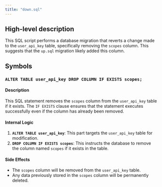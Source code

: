 ```yaml
---
title: "down.sql"
---
```


## High-level description
This SQL script performs a database migration that reverts a change made to the `user_api_key` table, specifically removing the `scopes` column. This suggests that the `up.sql` migration likely added this column.

## Symbols

### `ALTER TABLE user_api_key DROP COLUMN IF EXISTS scopes;`
#### Description
This SQL statement removes the `scopes` column from the `user_api_key` table if it exists. The `IF EXISTS` clause ensures that the statement executes successfully even if the column has already been removed.

#### Internal Logic
1. **`ALTER TABLE user_api_key`**: This part targets the `user_api_key` table for modification.
2. **`DROP COLUMN IF EXISTS scopes`**: This instructs the database to remove the column named `scopes` if it exists in the table. 

#### Side Effects
- The `scopes` column will be removed from the `user_api_key` table.
- Any data previously stored in the `scopes` column will be permanently deleted. 
